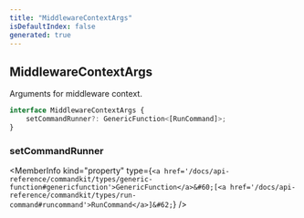 ```yaml
---
title: "MiddlewareContextArgs"
isDefaultIndex: false
generated: true
---
```



<!-- This file was generated from the CommandKit source. Do not modify. Instead, re-run the "docgen" script -->


## MiddlewareContextArgs

<GenerationInfo sourceFile="packages/commandkit/src/app/commands/Context.ts" sourceLine="192" packageName="commandkit" />

Arguments for middleware context.

```ts title="Signature"
interface MiddlewareContextArgs {
    setCommandRunner?: GenericFunction<[RunCommand]>;
}
```

<div className="members-wrapper">

### setCommandRunner

<MemberInfo kind="property" type={`<a href='/docs/api-reference/commandkit/types/generic-function#genericfunction'>GenericFunction</a>&#60;[<a href='/docs/api-reference/commandkit/types/run-command#runcommand'>RunCommand</a>]&#62;`}   />




</div>
